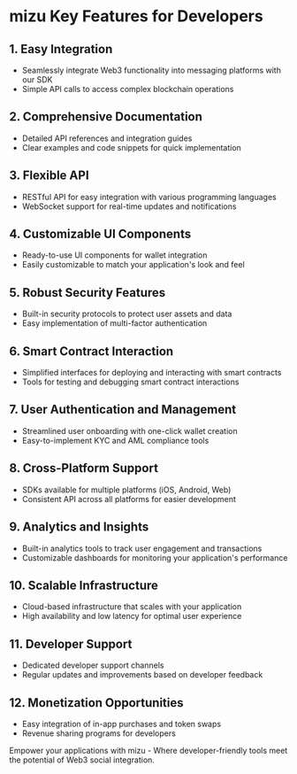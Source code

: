 # mizu Key Features for Developers

## 1. Easy Integration

- Seamlessly integrate Web3 functionality into messaging platforms with our SDK
- Simple API calls to access complex blockchain operations

## 2. Comprehensive Documentation

- Detailed API references and integration guides
- Clear examples and code snippets for quick implementation

## 3. Flexible API

- RESTful API for easy integration with various programming languages
- WebSocket support for real-time updates and notifications

## 4. Customizable UI Components

- Ready-to-use UI components for wallet integration
- Easily customizable to match your application's look and feel

## 5. Robust Security Features

- Built-in security protocols to protect user assets and data
- Easy implementation of multi-factor authentication

## 6. Smart Contract Interaction

- Simplified interfaces for deploying and interacting with smart contracts
- Tools for testing and debugging smart contract interactions

## 7. User Authentication and Management

- Streamlined user onboarding with one-click wallet creation
- Easy-to-implement KYC and AML compliance tools

## 8. Cross-Platform Support

- SDKs available for multiple platforms (iOS, Android, Web)
- Consistent API across all platforms for easier development

## 9. Analytics and Insights

- Built-in analytics tools to track user engagement and transactions
- Customizable dashboards for monitoring your application's performance

## 10. Scalable Infrastructure

- Cloud-based infrastructure that scales with your application
- High availability and low latency for optimal user experience

## 11. Developer Support

- Dedicated developer support channels
- Regular updates and improvements based on developer feedback

## 12. Monetization Opportunities

- Easy integration of in-app purchases and token swaps
- Revenue sharing programs for developers

Empower your applications with mizu - Where developer-friendly tools meet the potential of Web3 social integration.
